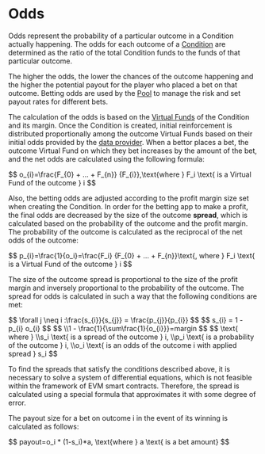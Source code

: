 
# Odds

Odds represent the probability of a particular outcome in a Condition actually happening. The odds for each outcome of
a [Condition](/knowledge-hub/how-azuro-works/components/conditions) are determined as the ratio of the total Condition funds to the funds of
that particular outcome.

The higher the odds, the lower the chances of the outcome happening and the higher the potential payout for the player
who placed a bet on that outcome. Betting odds are used by the [Pool](/knowledge-hub/protocol/pools) to manage the risk and
set payout rates for different bets.

The calculation of the odds is based on the [Virtual Funds](/knowledge-hub/how-azuro-works/components/virtual-funds) of the Condition and its margin.
Once the Condition is created, initial reinforcement is distributed proportionally among the outcome Virtual Funds based
on their initial odds provided by the [data provider](/knowledge-hub/how-azuro-works/protocol-actors/data-providers). When a bettor places a bet,
the outcome Virtual Fund on which they bet increases by the amount of the bet, and the net odds are calculated using
the following formula:

<Formula>
$$
  o_{i}=\frac{F_{0} + ... + F_{n}} {F_{i}},\text{where } F_i \text{ is a Virtual Fund of the outcome } i
$$
</Formula>

Also, the betting odds are adjusted according to the profit margin size set when creating the Condition. In order for
the betting app to make a profit, the final odds are decreased by the size of the outcome **spread**, which is calculated
based on the probability of the outcome and the profit margin. The probability of the outcome is calculated as the
reciprocal of the net odds of the outcome:

<Formula>
$$
  p_{i}=\frac{1}{o_i}=\frac{F_i} {F_{0} + ... + F_{n}}\text{, where } F_i \text{ is a Virtual Fund of the outcome } i
$$
</Formula>

The size of the outcome spread is proportional to the size of the profit margin and inversely proportional to the
probability of the outcome. The spread for odds is calculated in such a way that the following conditions are met:

<Formula>
$$
  \forall j \neq i :\frac{s_{i}}{s_{j}} = \frac{p_{j}}{p_{i}}
$$
</Formula>

<Formula>
$$
  s_{i} = 1 - p_{i} o_{i}
$$
</Formula>

<Formula>
$$
  \\1 - \frac{1}{\sum\frac{1}{o_{i}}}=margin
$$
</Formula>

<Formula className="text-md">
$$
  \text{ where }
  \\s_i \text{ is a spread of the outcome } i,
  \\p_i \text{ is a probability of the outcome } i,
  \\o_i \text{ is an odds of the outcome i with applied spread } s_i
$$
</Formula>

To find the spreads that satisfy the conditions described above, it is necessary to solve a system of differential
equations, which is not feasible within the framework of EVM smart contracts. Therefore, the spread is calculated using
a special formula that approximates it with some degree of error.

The payout size for a bet on outcome i in the event of its winning is calculated as follows:

<Formula>
$$
  payout=o_i * (1-s_i)*a, \text{where } a \text{ is a bet amount}
$$
</Formula>
